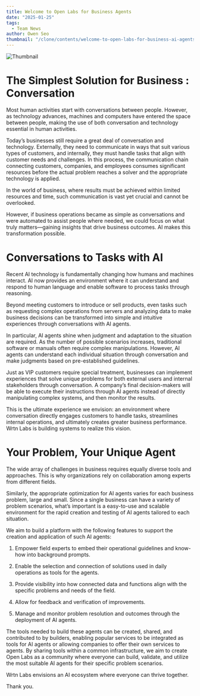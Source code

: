 ```yaml
---
title: Welcome to Open Labs for Business Agents
date: "2025-01-25"
tags:
  - Team News
author: Owen Seo
thumbnail: "/clone/contents/welcome-to-open-labs-for-business-ai-agents/1.png"
---
```


![Thumbnail](/contents/welcome-to-open-labs-for-business-ai-agents/1.png)

# The Simplest Solution for Business : Conversation

Most human activities start with conversations between people. However, as technology advances, machines and computers have entered the space between people, making the use of both conversation and technology essential in human activities.

Today’s businesses still require a great deal of conversation and technology. Externally, they need to communicate in ways that suit various types of customers, and internally, they must handle tasks that align with customer needs and challenges. In this process, the communication chain connecting customers, companies, and employees consumes significant resources before the actual problem reaches a solver and the appropriate technology is applied.

In the world of business, where results must be achieved within limited resources and time, such communication is vast yet crucial and cannot be overlooked.

However, if business operations became as simple as conversations and were automated to assist people where needed, we could focus on what truly matters—gaining insights that drive business outcomes. AI makes this transformation possible.

# Conversations to Tasks with AI

Recent AI technology is fundamentally changing how humans and machines interact. AI now provides an environment where it can understand and respond to human language and enable software to process tasks through reasoning.

Beyond meeting customers to introduce or sell products, even tasks such as requesting complex operations from servers and analyzing data to make business decisions can be transformed into simple and intuitive experiences through conversations with AI agents.

In particular, AI agents shine when judgment and adaptation to the situation are required. As the number of possible scenarios increases, traditional software or manuals often require complex manipulations. However, AI agents can understand each individual situation through conversation and make judgments based on pre-established guidelines.

Just as VIP customers require special treatment, businesses can implement experiences that solve unique problems for both external users and internal stakeholders through conversation. A company’s final decision-makers will be able to execute their instructions through AI agents instead of directly manipulating complex systems, and then monitor the results.

This is the ultimate experience we envision: an environment where conversation directly engages customers to handle tasks, streamlines internal operations, and ultimately creates greater business performance. Wrtn Labs is building systems to realize this vision.

# Your Problem, Your Unique Agent

The wide array of challenges in business requires equally diverse tools and approaches. This is why organizations rely on collaboration among experts from different fields.

Similarly, the appropriate optimization for AI agents varies for each business problem, large and small. Since a single business can have a variety of problem scenarios, what’s important is a easy-to-use and scalable environment for the rapid creation and testing of AI agents tailored to each situation.

We aim to build a platform with the following features to support the creation and application of such AI agents:

1. Empower field experts to embed their operational guidelines and know-how into background prompts.

2. Enable the selection and connection of solutions used in daily operations as tools for the agents.

3. Provide visibility into how connected data and functions align with the specific problems and needs of the field.

4. Allow for feedback and verification of improvements.

5. Manage and monitor problem resolution and outcomes through the deployment of AI agents.

The tools needed to build these agents can be created, shared, and contributed to by builders, enabling popular services to be integrated as tools for AI agents or allowing companies to offer their own services to agents. By sharing tools within a common infrastructure, we aim to create Open Labs as a community where everyone can build, validate, and utilize the most suitable AI agents for their specific problem scenarios.

Wrtn Labs envisions an AI ecosystem where everyone can thrive together.

Thank you.
